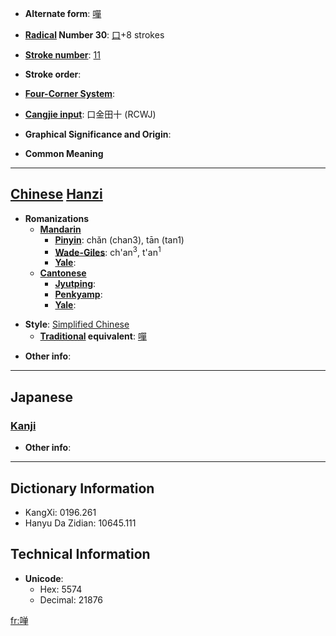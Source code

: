 * '''Alternate form''': [[嘽]]

* '''[[Wiktionary:Chinese radical index| Radical]] Number 30''': [[Wiktionary:Chinese radical index 口|口]]+8 strokes

* '''[[Wiktionary:Chinese total strokes index|Stroke number]]''': [[Wiktionary:Chinese total strokes index 11|11]]

* '''Stroke order''': 

* '''[[Wiktionary:Chinese four corner index|Four-Corner System]]''': 

* '''[[Wiktionary:Chinese Cangjie index|Cangjie input]]''': 口金田十 (RCWJ)

* '''Graphical Significance and Origin''': 

* '''Common Meaning'''

----

== [[Chinese]] [[Hanzi]] ==

* '''Romanizations'''
** '''[[Mandarin]]'''
*** '''[[Pinyin]]''': chǎn (chan3), tān (tan1)
*** '''[[Wade-Giles]]''': ch'an<sup>3</sup>, t'an<sup>1</sup>
*** '''[[Yale]]''': 
** '''[[Cantonese]]'''
*** '''[[Jyutping]]''':
*** '''[[Penkyamp]]''': 
*** '''[[Yale]]''': 

* '''Style''': [[Simplified Chinese]] 
** '''[[Traditional Chinese|Traditional]] equivalent''': [[嘽]]

* '''Other info''': 

----

==Japanese==
===[[Kanji]]===
{{kanji|on readings=[[たん]] (tan), [[せん]] (sen), [[た]] (ta), [[だん]] (dan)|kun readings=[[あえぐ]] (aegu), [[よろこぶ]] (yorokobu), [[おおい]] (ooi), [[さかん]] (sakan)}}

* '''Other info''':  

----

== Dictionary Information ==

* KangXi: 0196.261
* Hanyu Da Zidian: 10645.111

== Technical Information ==

* '''Unicode''':
** Hex: 5574
** Decimal: 21876

[[fr:啴]]